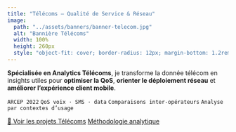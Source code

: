 ```yaml
---
title: "Télécoms — Qualité de Service & Réseau"
image: 
  path: "../assets/banners/banner-telecom.jpg"
  alt: "Bannière Télécoms"
  width: 100%
  height: 260px
  style: "object-fit: cover; border-radius: 12px; margin-bottom: 1.2rem;"
---
```


**Spécialisée en Analytics Télécoms**, je transforme la donnée télécom en insights utiles pour **optimiser la QoS**, **orienter le déploiement réseau** et **améliorer l’expérience client mobile**.

`ARCEP 2022`{.badge} `QoS voix · SMS · data`{.badge} `Comparaisons inter-opérateurs`{.badge} `Analyse par contextes d’usage`{.badge}

[🔎 Voir les projets Télécoms](projets.qmd){.btn .btn-primary}
[Méthodologie analytique](../methode/index.qmd){.btn .btn-outline-primary}
